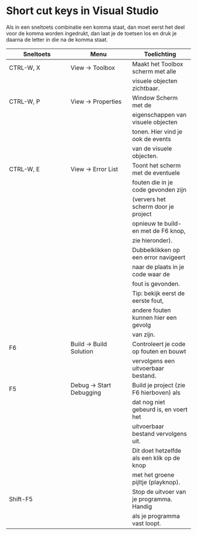 # Short cut keys in Visual Studio

Als in een sneltoets combinatie een komma staat, dan moet eerst het deel voor de komma worden ingedrukt, dan laat je de toetsen los en druk je daarna de letter in die na de komma staat.

| Sneltoets | Menu | Toelichting |
| --- | --- | --- |
| CTRL-W, X | View → Toolbox | Maakt het Toolbox scherm met alle |
|  |  | visuele objecten zichtbaar. |
| CTRL-W, P | View → Properties | Window	Scherm met de |
|  |  | eigenschappen van visuele objecten |
|  |  | tonen. Hier vind je ook de events |
|  |  | van de visuele objecten. |
| CTRL-W, E | View → Error List | Toont het scherm met de eventuele |
|  |  | fouten die in je code gevonden zijn |
|  |  | (ververs het scherm door je project |
|  |  | opnieuw te build-en met de F6 knop, |
|  |  | zie hieronder). |
|  |  | Dubbelklikken op een error navigeert |
|  |  | naar de plaats in je code waar de |
|  |  | fout is gevonden. |
|  |  | Tip: bekijk eerst de eerste fout, |
|  |  | andere fouten kunnen hier een gevolg |
|  |  | van zijn. |
| F6 | Build → Build Solution | Controleert je code op fouten en bouwt |
|  |  | vervolgens een uitvoerbaar bestand. |
| F5 | Debug → Start Debugging | Build je project (zie F6 hierboven) als |
|  |  | dat nog niet gebeurd is, en voert het |
|  |  | uitvoerbaar bestand vervolgens uit. |
|  |  | Dit doet hetzelfde als een klik op de knop |
|  |  | met het groene pijltje (playknop). |
| Shift-F5 |  | Stop de uitvoer van je programma. Handig |
|  |  | als je programma vast loopt. |
